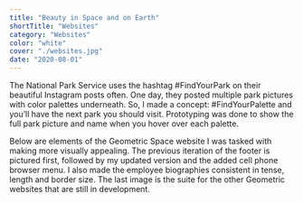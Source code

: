 ```yaml
---
title: "Beauty in Space and on Earth"
shortTitle: "Websites"
category: "Websites"
color: "white"
cover: "./websites.jpg"
date: "2020-08-01"
---
```


The National Park Service uses the hashtag #FindYourPark on their beautiful Instagram posts often. One day, they posted multiple park pictures with color palettes underneath. So, I made a concept: #FindYourPalette and you’ll have the next park you should visit. Prototyping was done to show the full park picture and name when you hover over each palette.

Below are elements of the Geometric Space website I was tasked with making more visually appealing. The previous iteration of the footer is pictured first, followed by my updated version and the added cell phone browser menu. I also made the employee biographies consistent in tense, length and border size. The last image is the suite for the other Geometric websites that are still in development.
